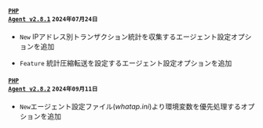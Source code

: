 #### <code class='changelog-service'><a href="https://docs.whatap.io/release-notes/php/php-2_8_1">PHP Agent v2.8.1</a></code> <code class='changelog-date'>2024年07月24日</code>

- <code class="New">New</code> IPアドレス別トランザクション統計を収集するエージェント設定オプションを追加

- <code class="Feature">Feature</code> 統計圧縮転送を設定するエージェント設定オプションを追加

#### <code class='changelog-service'><a href="https://docs.whatap.io/release-notes/php/php-2_8_2">PHP Agent v2.8.2</a></code> <code class='changelog-date'>2024年09月11日</code>

- <code class="New" type="1">New</code>エージェント設定ファイル(<em>whatap.ini</em>)より環境変数を優先処理するオプションを追加
